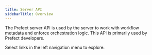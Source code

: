 ```yaml
---
title: Server API
sidebarTitle: Overview
---
```


The Prefect server API is used by the server to work with workflow metadata and enforce orchestration logic. This API is primarily used by Prefect developers.

Select links in the left navigation menu to explore.
